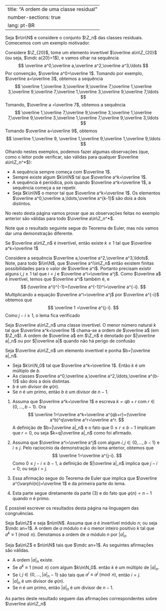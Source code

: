 

---
title: "A ordem de uma classe residual"
number-sections: true
lang: pt-BR
---

Seja $n\in\N$ e considere o conjunto $\Z_n$ das classes residuais. Comecemos com um exemplo motivador.

:::{#exm-}
Considere $\Z_{20}$, tome um elemento invertível $\overline a\in\Z_{20}$ (ou seja, $\mdc a{20}=1$), e vamos olhar na sequência
$$
\overline a^0,\overline a,\overline a^2,\overline a^3,\ldots
$$
Por convenção, $\overline a^0=\overline 1$. Tomando por exemplo, $\overline a=\overline 3$, obtemos a sequência
$$
\overline 1,\overline 3,\overline 9,\overline 7,\overline 1,\overline 3,\overline 9,\overline 7,\overline 1,\overline 3,\overline 9,\overline 7,\ldots
$$
Tomando, $\overline a =\overline 7$, obtemos a sequência
$$
\overline 1,\overline 7,\overline 9,\overline 3,\overline 1,\overline 7,\overline 9,\overline 3,\overline 1,\overline 7,\overline 9,\overline 3,\ldots
$$
Tomando $\overline a=\overline 9$, obtemos
$$
\overline 1,\overline 9, \overline 1,\overline 9,\overline 1,\overline 9,\ldots
$$
Olhando nestes exemplos, podemos fazer algumas observações (que, como o leitor pode verificar, são válidas para qualquer $\overline a\in\Z_n^*$):


-  A sequência sempre começa com $\overline 1$.
-  Sempre existe algum $k\in\N$ tal que $\overline a^k=\overline 1$.
-  A sequência é periódica, pois quando $\overline a^k=\overline 1$, a sequência começa a se repetir.
-  Seja $k\in\N$ o menor tal que $\overline a^k=\overline 1$. Os elementos $\overline a^0,\overline a,\ldots,\overline a^{k-1}$ são dois a dois distintos.

:::

No resto desta página vamos provar que as observações feitas no exemplo anterior são válidas para todo $\overline a\in\Z_n^*$.

Note que o resultado seguinte segue do Teorema de Euler, mas nós vamos dar uma demonstração diferente.

:::{#lem-}
Se $\overline a\in\Z_n$ é invertível, então existe $k\geq 1$ tal que $\overline a^k=\overline 1$
:::


:::{.proof}
Considere a sequência $\overline a,\overline a^2,\overline a^3,\ldots$. Note, para todo $i\in\N$, que $\overline a^i\in\Z_n$ então existem finitas possibilidades para o valor de $\overline a^i$. Portanto precisam existir alguns $i,j\geq 1$ tal que $i < j$ e $\overline a^i=\overline a^j$. Como $\overline a$ é invertível, temos que $\overline a^i$ também é, e
$$
(\overline a^i)^{-1}=(\overline a^{-1})^i=\overline a^{-i}.
$$
Multiplicando a equação $\overline a^i=\overline a^j$ por $\overline a^{-i}$ obtemos que
$$
\overline 1 =\overline a^{j-i}.
$$
Como $j-i\geq 1$, o lema fica verificado
:::


:::{#def-}
Seja $\overline a\in\Z_n$ uma classe invertível. O menor número natural $k$ tal que $\overline a^k=\overline 1$ chama-se a ordem de $\overline a$ (em $\Z_n$). A ordem de $\overline a$ em $\Z_n$ é denotado por $|\overline a|_n$ ou por $|\overline a|$ quando não há perigo de confusão
:::


:::{#lem-}
Seja $\overline a\in\Z_n$ um elemento  invertível e ponha $b=|\overline a|_n$.


-  Seja $k\in\N_0$ tal que $\overline a^k=\overline 1$. Então $k$ é um múltiplo de $b$.
-  As classes $\overline a^0,\overline a,\overline a^2,\ldots,\overline a^{b-1}$ são dois a dois distintas.
-  $b$ é um divisor de $\varphi(n)$.
-  Se $n$ é um primo, então $b$ é um divisor de $n-1$.

:::


:::{.proof}
(1) Assuma que $\overline a^k=\overline 1$ e escreva $k=qb+r$ com $r\in\{0,\ldots,b-1\}$. Ora
$$
\overline 1=\overline a^k=\overline a^{qb+r}=(\overline a^b)^q\overline a^r=\overline a^r.
$$
A definição de $b=|\overline a|_n$ e o fato que $0\leq r\leq b-1$ implicam que $r=0$, ou seja $k=q|\overline a|_n$ como foi afirmado.

(2) Assuma que $\overline a^i=\overline a^j$ com algum $i,j\in\{0,\ldots,b-1\}$ e $i\leq j$. Pelo raciocínio da demonstração do lema anterior, obtemos que
$$
\overline 1=\overline a^{j-i}.
$$
Como $0\leq j-i\leq b-1$, a definição de $|\overline a|_n$ implica que $j-i=0$; ou seja $i=j$.

(3) Essa afirmação segue do Teorema de Euler que implica que $\overline a^{\varphi(n)}=\overline 1$ e da primeira parte do lema.

(4) Esta parte segue diretamente da parte (3) e do fato que $\varphi(n)=n-1$ quando $n$ é primo.

:::

É possível escrever os resultados desta página na linguagem das congruências.

:::{#def-}
Seja $a\in\Z$ e seja $n\in\N$. Assuma que $a$ é invertível módulo $n$; ou seja $\mdc an=1$. A ordem de $a$ módulo $n$ é o menor inteiro positivo $k$ tal que $a^k\equiv 1\pmod n$. Denotamos a ordem de $a$ módulo $n$ por $|a|_n$
:::


:::{#lem-}
Seja $a\in\Z$ e $n\in\N$ tais que $\mdc an=1$. As seguintes afirmações são válidas.


-  A ordem $|a|_n$ existe.
-  Se $a^k\equiv 1\pmod n$ com algum $k\in\N_0$. então $k$ é um múltiplo de $|a|_n$.
-  Se $i,j\in\{0,\ldots,|a|_n-1\}$ são tais que $a^i\equiv a^j\pmod n$, então $i=j$.
-  $|a|_n$ é um divisor de $\varphi(n)$.
-  Se $n$ é um primo, então $|a|_n$ é um divisor de $n-1$.

:::


:::{.proof}
As partes deste resultado seguem das afirmações correspondentes sobre $\overline a\in\Z_n$
:::

